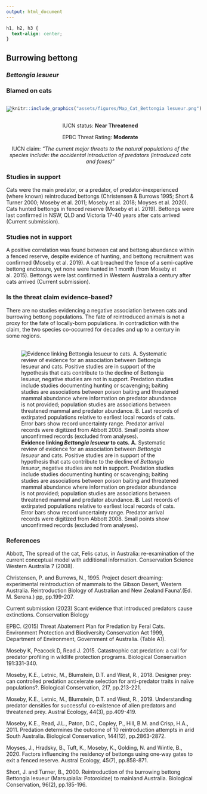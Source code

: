 ```yaml
---
output: html_document
---
```

```css
h1, h2, h3 {
  text-align: center;
}
```

## **Burrowing bettong**
### *Bettongia lesueur*
### Blamed on cats

:::: {style="display: flex;"}

[![](assets/photos/Bettongia lesueur.png)](https://www.inaturalist.org/photos/96201616?size=original)

::: {}

:::

::: {}
  ```r
  knitr::include_graphics("assets/figures/Map_Cat_Bettongia lesueur.png")
  ```
:::

::::
<center>
IUCN status: **Near Threatened**

EPBC Threat Rating: **Moderate**

IUCN claim: *"The current major threats to the natural populations of the species include: the accidental introduction of predators (introduced cats and foxes)"*

</center>

### Studies in support

Cats were the main predator, or a predator, of predator-inexperienced (where known) reintroduced bettongs (Christensen & Burrows 1995; Short & Turner 2000; Moseby et al. 2011; Moseby et al. 2018; Moyses et al. 2020). Cats hunted bettongs in fenced reserve (Moseby et al. 2019). Bettongs were last confirmed in NSW, QLD and Victoria 17-40 years after cats arrived (Current submission).

### Studies not in support

A positive correlation was found between cat and bettong abundance within a fenced reserve, despite evidence of hunting, and bettong recruitment was confirmed (Moseby et al. 2019). A cat breached the fence of a semi-captive bettong enclosure, yet none were hunted in 1 month (from Moseby et al. 2015). Bettongs were last confirmed in Western Australia a century after cats arrived (Current submission).

### Is the threat claim evidence-based?

There are no studies evidencing a negative association between cats and burrowing bettong populations. The fate of reintroduced animals is not a proxy for the fate of locally-born populations. In contradiction with the claim, the two species co-occurred for decades and up to a century in some regions.
<br>
<br>

![**Evidence linking *Bettongia lesueur* to cats.** **A.** Systematic review of evidence for an association between *Bettongia lesueur* and cats. Positive studies are in support of the hypothesis that cats contribute to the decline of *Bettongia lesueur*, negative studies are not in support. Predation studies include studies documenting hunting or scavenging; baiting studies are associations between poison baiting and threatened mammal abundance where information on predator abundance is not provided; population studies are associations between threatened mammal and predator abundance. **B.** Last records of extirpated populations relative to earliest local records of cats. Error bars show record uncertainty range. Predator arrival records were digitized from Abbott 2008. Small points show unconfirmed records (excluded from analyses).](assets/figures/Main_Evidence_Cat_Bettongia lesueur.png)

### References

Abbott, The spread of the cat, Felis catus, in Australia: re-examination of the current conceptual model with additional information. Conservation Science Western Australia 7 (2008).

Christensen, P. and Burrows, N., 1995. Project desert dreaming: experimental reintroduction of mammals to the Gibson Desert, Western Australia. Reintroduction Biology of Australian and New Zealand Fauna’.(Ed. M. Serena.) pp, pp.199-207.

Current submission (2023) Scant evidence that introduced predators cause extinctions. Conservation Biology

EPBC. (2015) Threat Abatement Plan for Predation by Feral Cats. Environment Protection and Biodiversity Conservation Act 1999, Department of Environment, Government of Australia. (Table A1).

Moseby K, Peacock D, Read J. 2015. Catastrophic cat predation: a call for predator profiling in wildlife protection programs. Biological Conservation 191:331-340.

Moseby, K.E., Letnic, M., Blumstein, D.T. and West, R., 2018. Designer prey: can controlled predation accelerate selection for anti-predator traits in naïve populations?. Biological Conservation, 217, pp.213-221.

Moseby, K.E., Letnic, M., Blumstein, D.T. and West, R., 2019. Understanding predator densities for successful co‐existence of alien predators and threatened prey. Austral Ecology, 44(3), pp.409-419.

Moseby, K.E., Read, J.L., Paton, D.C., Copley, P., Hill, B.M. and Crisp, H.A., 2011. Predation determines the outcome of 10 reintroduction attempts in arid South Australia. Biological Conservation, 144(12), pp.2863-2872.

Moyses, J., Hradsky, B., Tuft, K., Moseby, K., Golding, N. and Wintle, B., 2020. Factors influencing the residency of bettongs using one‐way gates to exit a fenced reserve. Austral Ecology, 45(7), pp.858-871.

Short, J. and Turner, B., 2000. Reintroduction of the burrowing bettong Bettongia lesueur (Marsupialia: Potoroidae) to mainland Australia. Biological Conservation, 96(2), pp.185-196.

